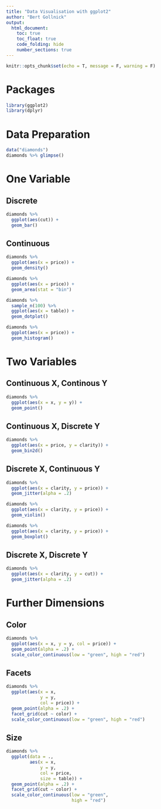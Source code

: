 ```yaml
---
title: "Data Visualisation with ggplot2"
author: "Bert Gollnick"
output: 
  html_document:
    toc: true
    toc_float: true
    code_folding: hide
    number_sections: true
---
```


```r
knitr::opts_chunk$set(echo = T, message = F, warning = F)
```

# Packages

```r
library(ggplot2)
library(dplyr)
```

# Data Preparation

```r
data("diamonds")
diamonds %>% glimpse()
```

# One Variable

## Discrete 

```r
diamonds %>% 
  ggplot(aes(cut)) + 
  geom_bar()
```

## Continuous

```r
diamonds %>% 
  ggplot(aes(x = price)) + 
  geom_density()
```

```r
diamonds %>% 
  ggplot(aes(x = price)) + 
  geom_area(stat = "bin")
```

```r
diamonds %>% 
  sample_n(100) %>% 
  ggplot(aes(x = table)) + 
  geom_dotplot()
```

```r
diamonds %>% 
  ggplot(aes(x = price)) + 
  geom_histogram()
```

# Two Variables

## Continuous X, Continous Y

```r
diamonds %>% 
  ggplot(aes(x = x, y = y)) + 
  geom_point()
```

## Continuous X, Discrete Y

```r
diamonds %>% 
  ggplot(aes(x = price, y = clarity)) + 
  geom_bin2d()
```


## Discrete X, Continuous Y

```r
diamonds %>% 
  ggplot(aes(x = clarity, y = price)) + 
  geom_jitter(alpha = .2)
```


```r
diamonds %>% 
  ggplot(aes(x = clarity, y = price)) + 
  geom_violin()
```

```r
diamonds %>% 
  ggplot(aes(x = clarity, y = price)) + 
  geom_boxplot()
```

## Discrete X, Discrete Y

```r
diamonds %>% 
  ggplot(aes(x = clarity, y = cut)) + 
  geom_jitter(alpha = .2)
```

# Further Dimensions

## Color

```r
diamonds %>% 
  ggplot(aes(x = x, y = y, col = price)) + 
  geom_point(alpha = .2) + 
  scale_color_continuous(low = "green", high = "red")

```

## Facets

```r
diamonds %>% 
  ggplot(aes(x = x, 
             y = y, 
             col = price)) + 
  geom_point(alpha = .2) + 
  facet_grid(cut ~ color) +
  scale_color_continuous(low = "green", high = "red")
```

## Size 

```r
diamonds %>% 
  ggplot(data = ., 
         aes(x = x, 
             y = y, 
             col = price,
             size = table)) + 
  geom_point(alpha = .2) + 
  facet_grid(cut ~ color) +
  scale_color_continuous(low = "green", 
                         high = "red")
```
